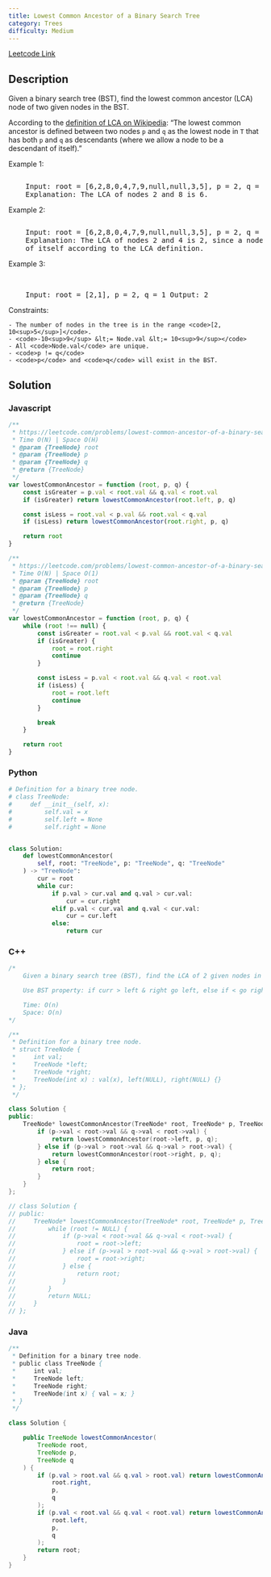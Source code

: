 ```yaml
---
title: Lowest Common Ancestor of a Binary Search Tree
category: Trees
difficulty: Medium
---
```


<Callout>

[Leetcode Link](https://leetcode.com/problems/lowest-common-ancestor-of-a-binary-search-tree)

</Callout>

## Description

Given a binary search tree (BST), find the lowest common ancestor (LCA) node of two given nodes in the BST.

According to the <a href="https://en.wikipedia.org/wiki/Lowest_common_ancestor" target="_blank">definition of LCA on Wikipedia</a>: &ldquo;The lowest common ancestor is defined between two nodes <code>p</code> and <code>q</code> as the lowest node in <code>T</code> that has both <code>p</code> and <code>q</code> as descendants (where we allow a node to be a descendant of itself).&rdquo;

Example 1:

<Image
	alt=""
	src="https://assets.leetcode.com/uploads/2018/12/14/binarysearchtree_improved.png"
	width={200}
	height={190}
/>
<br />

<pre className="overflow-x-auto">
	Input: root = [6,2,8,0,4,7,9,null,null,3,5], p = 2, q = 8 Output: 6
	Explanation: The LCA of nodes 2 and 8 is 6.
</pre>

Example 2:

<Image
	alt=""
	src="https://assets.leetcode.com/uploads/2018/12/14/binarysearchtree_improved.png"
	width={200}
	height={190}
/>
<br />

<pre className="overflow-x-auto">
	Input: root = [6,2,8,0,4,7,9,null,null,3,5], p = 2, q = 4 Output: 2
	Explanation: The LCA of nodes 2 and 4 is 2, since a node can be a descendant
	of itself according to the LCA definition.
</pre>

Example 3:

<br />

<pre className="overflow-x-auto">
	Input: root = [2,1], p = 2, q = 1 Output: 2
</pre>

Constraints:

    - The number of nodes in the tree is in the range <code>[2, 10<sup>5</sup>]</code>.
    - <code>-10<sup>9</sup> &lt;= Node.val &lt;= 10<sup>9</sup></code>
    - All <code>Node.val</code> are unique.
    - <code>p != q</code>
    - <code>p</code> and <code>q</code> will exist in the BST.

## Solution

### Javascript

```javascript
/**
 * https://leetcode.com/problems/lowest-common-ancestor-of-a-binary-search-tree/
 * Time O(N) | Space O(H)
 * @param {TreeNode} root
 * @param {TreeNode} p
 * @param {TreeNode} q
 * @return {TreeNode}
 */
var lowestCommonAncestor = function (root, p, q) {
	const isGreater = p.val < root.val && q.val < root.val
	if (isGreater) return lowestCommonAncestor(root.left, p, q)

	const isLess = root.val < p.val && root.val < q.val
	if (isLess) return lowestCommonAncestor(root.right, p, q)

	return root
}

/**
 * https://leetcode.com/problems/lowest-common-ancestor-of-a-binary-search-tree/
 * Time O(N) | Space O(1)
 * @param {TreeNode} root
 * @param {TreeNode} p
 * @param {TreeNode} q
 * @return {TreeNode}
 */
var lowestCommonAncestor = function (root, p, q) {
	while (root !== null) {
		const isGreater = root.val < p.val && root.val < q.val
		if (isGreater) {
			root = root.right
			continue
		}

		const isLess = p.val < root.val && q.val < root.val
		if (isLess) {
			root = root.left
			continue
		}

		break
	}

	return root
}
```

### Python

```python
# Definition for a binary tree node.
# class TreeNode:
#     def __init__(self, x):
#         self.val = x
#         self.left = None
#         self.right = None


class Solution:
    def lowestCommonAncestor(
        self, root: "TreeNode", p: "TreeNode", q: "TreeNode"
    ) -> "TreeNode":
        cur = root
        while cur:
            if p.val > cur.val and q.val > cur.val:
                cur = cur.right
            elif p.val < cur.val and q.val < cur.val:
                cur = cur.left
            else:
                return cur

```

### C++

```cpp
/*
    Given a binary search tree (BST), find the LCA of 2 given nodes in the BST

    Use BST property: if curr > left & right go left, else if < go right, else done

    Time: O(n)
    Space: O(n)
*/

/**
 * Definition for a binary tree node.
 * struct TreeNode {
 *     int val;
 *     TreeNode *left;
 *     TreeNode *right;
 *     TreeNode(int x) : val(x), left(NULL), right(NULL) {}
 * };
 */

class Solution {
public:
    TreeNode* lowestCommonAncestor(TreeNode* root, TreeNode* p, TreeNode* q) {
        if (p->val < root->val && q->val < root->val) {
            return lowestCommonAncestor(root->left, p, q);
        } else if (p->val > root->val && q->val > root->val) {
            return lowestCommonAncestor(root->right, p, q);
        } else {
            return root;
        }
    }
};

// class Solution {
// public:
//     TreeNode* lowestCommonAncestor(TreeNode* root, TreeNode* p, TreeNode* q) {
//         while (root != NULL) {
//             if (p->val < root->val && q->val < root->val) {
//                 root = root->left;
//             } else if (p->val > root->val && q->val > root->val) {
//                 root = root->right;
//             } else {
//                 return root;
//             }
//         }
//         return NULL;
//     }
// };

```

### Java

```java
/**
 * Definition for a binary tree node.
 * public class TreeNode {
 *     int val;
 *     TreeNode left;
 *     TreeNode right;
 *     TreeNode(int x) { val = x; }
 * }
 */

class Solution {

    public TreeNode lowestCommonAncestor(
        TreeNode root,
        TreeNode p,
        TreeNode q
    ) {
        if (p.val > root.val && q.val > root.val) return lowestCommonAncestor(
            root.right,
            p,
            q
        );
        if (p.val < root.val && q.val < root.val) return lowestCommonAncestor(
            root.left,
            p,
            q
        );
        return root;
    }
}

```
